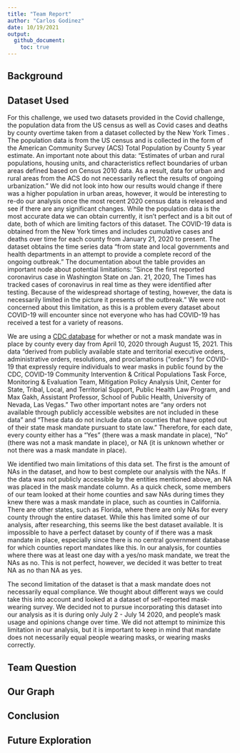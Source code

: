```yaml
---
title: "Team Report"
author: "Carlos Godinez"
date: 10/19/2021
output:
  github_document:
    toc: true
---
```


## Background


## Dataset Used

For this challenge, we used two datasets provided in the Covid challenge, the population data from the US census  as well as Covid cases and deaths by county overtime taken from a dataset collected by the New York Times . The population data is from the US census and is collected in the form of the American Community Survey (ACS) Total Population by County 5 year estimate. An important note about this data: “Estimates of urban and rural populations, housing units, and characteristics reflect boundaries of urban areas defined based on Census 2010 data. As a result, data for urban and rural areas from the ACS do not necessarily reflect the results of ongoing urbanization.” We did not look into how our results would change if there was a higher population in urban areas, however, it would be interesting to re-do our analysis once the most recent 2020 census data is released and see if there are any significant changes. While the population data is the most accurate data we can obtain currently, it isn’t perfect and is a bit out of date, both of which are limiting factors of this dataset. The COVID-19 data is obtained from the New York times and includes cumulative cases and deaths over time for each county from January 21, 2020 to present.  The dataset obtains the time series data “from state and local governments and health departments in an attempt to provide a complete record of the ongoing outbreak.” The documentation about the table provides an important node about potential limitations: “Since the first reported coronavirus case in Washington State on Jan. 21, 2020, The Times has tracked cases of coronavirus in real time as they were identified after testing. Because of the widespread shortage of testing, however, the data is necessarily limited in the picture it presents of the outbreak.”  We were not concerned about this limitation, as this is a problem every dataset about COVID-19 will encounter since not everyone who has had COVID-19 has received a test for a variety of reasons.

We are using a [CDC database](https://data.cdc.gov/Policy-Surveillance/U-S-State-and-Territorial-Public-Mask-Mandates-Fro/62d6-pm5i) for whether or not a mask mandate was in place by county every day from April 10, 2020 through August 15, 2021. This data “derived from publicly available state and territorial executive orders, administrative orders, resolutions, and proclamations (“orders”) for COVID-19 that expressly require individuals to wear masks in public found by the CDC, COVID-19 Community Intervention & Critical Populations Task Force, Monitoring & Evaluation Team, Mitigation Policy Analysis Unit, Center for State, Tribal, Local, and Territorial Support, Public Health Law Program, and Max Gakh, Assistant Professor, School of Public Health, University of Nevada, Las Vegas.” Two other important notes are “any orders not available through publicly accessible websites are not included in these data” and “These data do not include data on counties that have opted out of their state mask mandate pursuant to state law.” Therefore, for each date, every county either has a “Yes” (there was a mask mandate in place), “No” (there was not a mask mandate in place), or NA (it is unknown whether or not there was a mask mandate in place).  

We identified two main limitations of this data set. The first is the amount of NAs in the dataset, and how to best complete our analysis with the NAs. If the data was not publicly accessible by the entities mentioned above, an NA was placed in the mask mandate column. As a quick check, some members of our team looked at their home counties and saw NAs during times they knew there was a mask mandate in place, such as counties in California. There are other states, such as Florida, where there are only NAs for every county through the entire dataset. While this has limited some of our analysis, after researching, this seems like the best dataset available. It is impossible to have a perfect dataset by county of if there was a mask mandate in place, especially since there is no central government database for which counties report mandates like this. In our analysis, for counties where there was at least one day with a yes/no mask mandate, we treat the NAs as no. This is not perfect, however, we decided it was better to treat NA as no than NA as yes.

The second limitation of the dataset is that a mask mandate does not necessarily equal compliance. We thought about different ways we could take this into account and looked at a dataset of self-reported mask-wearing survey. We decided not to pursue incorporating this dataset into our analysis as it is during only July 2 - July 14 2020, and people’s mask usage and opinions change over time. We did not attempt to minimize this limitation in our analysis, but it is important to keep in mind that mandate does not necessarily equal people wearing masks, or wearing masks correctly. 



## Team Question



## Our Graph




## Conclusion




## Future Exploration 

